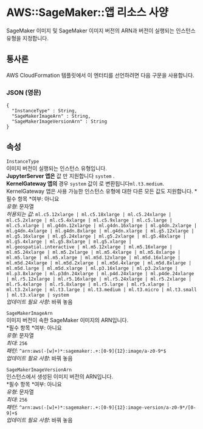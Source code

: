 # AWS::SageMaker::앱 리소스 사양

SageMaker 이미지 및 SageMaker 이미지 버전의 ARN과 버전이 실행되는 인스턴스 유형을 지정합니다.

## 통사론

AWS CloudFormation 템플릿에서 이 엔터티를 선언하려면 다음 구문을 사용합니다.

### JSON (영문)

```
{
  "InstanceType" : String,
  "SageMakerImageArn" : String,
  "SageMakerImageVersionArn" : String
}
```

## 속성

`InstanceType`  
이미지 버전이 실행되는 인스턴스 유형입니다.  
 **JupyterServer 앱은** 값 만 지원합니다 `system` .  
**KernelGateway 앱의** 경우 `system` 값이 로 변환됩니다`ml.t3.medium`. KernelGateway 앱은 사용 가능한 인스턴스 유형에 대한 다른 모든 값도 지원합니다.
*필수 항목 *여부: 아니요  
_유형_: 문자열  
_허용되는 값_: `ml.c5.12xlarge | ml.c5.18xlarge | ml.c5.24xlarge | ml.c5.2xlarge | ml.c5.4xlarge | ml.c5.9xlarge | ml.c5.large | ml.c5.xlarge | ml.g4dn.12xlarge | ml.g4dn.16xlarge | ml.g4dn.2xlarge | ml.g4dn.4xlarge | ml.g4dn.8xlarge | ml.g4dn.xlarge | ml.g5.12xlarge | ml.g5.16xlarge | ml.g5.24xlarge | ml.g5.2xlarge | ml.g5.48xlarge | ml.g5.4xlarge | ml.g5.8xlarge | ml.g5.xlarge | ml.geospatial.interactive | ml.m5.12xlarge | ml.m5.16xlarge | ml.m5.24xlarge | ml.m5.2xlarge | ml.m5.4xlarge | ml.m5.8xlarge | ml.m5.large | ml.m5.xlarge | ml.m5d.12xlarge | ml.m5d.16xlarge | ml.m5d.24xlarge | ml.m5d.2xlarge | ml.m5d.4xlarge | ml.m5d.8xlarge | ml.m5d.large | ml.m5d.xlarge | ml.p3.16xlarge | ml.p3.2xlarge | ml.p3.8xlarge | ml.p3dn.24xlarge | ml.p4d.24xlarge | ml.p4de.24xlarge | ml.r5.12xlarge | ml.r5.16xlarge | ml.r5.24xlarge | ml.r5.2xlarge | ml.r5.4xlarge | ml.r5.8xlarge | ml.r5.large | ml.r5.xlarge | ml.t3.2xlarge | ml.t3.large | ml.t3.medium | ml.t3.micro | ml.t3.small | ml.t3.xlarge | system`  
_업데이트 필요 사항_: 바꿔 놓음

`SageMakerImageArn`  
이미지 버전이 속한 SageMaker 이미지의 ARN입니다.  
*필수 항목 *여부: 아니요  
_유형_: 문자열  
_최대_: `256`  
_패턴_: `^arn:aws(-[w]+)*:sagemaker:.+:[0-9]{12}:image/a-z0-9*$`  
_업데이트 필요 사항_: 바꿔 놓음

`SageMakerImageVersionArn`  
인스턴스에서 생성된 이미지 버전의 ARN입니다.  
*필수 항목 *여부: 아니요  
_유형_: 문자열  
_최대_: `256`  
_패턴_: `^arn:aws(-[w]+)*:sagemaker:.+:[0-9]{12}:image-version/a-z0-9*/[0-9]+$`  
_업데이트 필요 사항_: 바꿔 놓음
